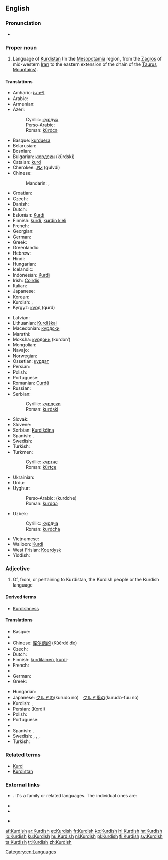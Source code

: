 {{interwiktionary|code=ku}}
==English==
{{wikipedia}}

===Pronunciation===
* {{audio|en-us-Kurdish.ogg|Audio (US)}}

===Proper noun===
{{en-proper noun}}

# Language of [[Kurdistan]] (In the [[Mesopotamia]] region, from the [[Zagros]] of mid-western [[Iran]] to the eastern extension of the chain of the [[Taurus Mountains]]).

====Translations====
{{trans-top|language of Kurdistan}}
* Amharic: [[ኩርድኛ]]
* Arabic: {{t|ar|كردية|f|tr=kurdíyya|sc=Arab}}
* Armenian: {{t-|hy|քրդերեն|tr=k’rderen}}
* Azeri:
*: Cyrillic: [[күрдҹә]]
*: Perso-Arabic: {{fa-Arab|[[کوردجه]]}}
*: Roman: [[kürdcə]]
* Basque: [[kurduera]]
* Belarusian: {{t|be|курдская|f|tr=kúrdskaja|sc=Cyrl}}
* Bosnian: {{t-|bs|kurdski|m}}
* Bulgarian: [[кюрдски]] (kǔrdski)
* Catalan: [[kurd]]
* Cherokee: [[ᎫᎸᏗ]] (gulvdi)
* Chinese:
*: Mandarin: {{t|zh|庫爾德語|sc=Hani}}, {{t|zh|库尔德语|tr=Kù'ěrdé yǔ|sc=Hani}}
* Croatian: {{t-|hr|kurdski|m}}
* Czech: {{t|cs|kurdština|f}}
* Danish: {{t+|da|kurdisk|c}}
* Dutch: {{t+|nl|Koerdisch|n}}
* Estonian: [[Kurdi]]
* Finnish: [[kurdi#Finnish|kurdi]], [[kurdin kieli]]
* French: {{t+|fr|kurde|m}}
* Georgian: {{t|ka|ქურთული|tr=kurduli|sc=Geor}}
* German: {{t+|de|Kurdisch|n}}
* Greek: {{t+|el|κουρδικά|tr=kourdiká}}
* Greenlandic: {{t|kl|Kurdiskisut}}
* Hebrew: {{t|he|כורדית|f|tr=kurdít|sc=Hebr}}
* Hindi: {{t|hi|कुर्दी|f|tr=kurdī|sc=Deva}}
* Hungarian: {{t+|hu|kurd}}
* Icelandic: {{t|is|Kúrdíska}}
* Indonesian: [[Kurdi]]
* Irish: [[Coirdis]]
* Italian: {{t+|it|curdo}}
* Japanese: {{t|ja|クルド語|tr=Kurudo-go|sc=Jpan}}
* Korean: {{t|ko|쿠르드어|tr=Kureudeu-eo|sc=Kore}}
* Kurdish: {{t+|ku|kurdî}}, {{t+|ku|کوردی|sc=ku-Arab}}
* Kyrgyz: [[курд]] (qurd)
{{trans-mid}}
* Latvian: {{t-|lv|kurdu valoda|xs=Latvian}}
* Lithuanian: [[Kurdiškai]]
* Macedonian: [[курдски]] {{m}}
* Marathi: {{t|mr|कुर्दी|f|tr=kurdī|sc=Deva}}
* Moksha: [[курдонь]] (kurdonʹ)
* Mongolian: {{t-|mn|курд|tr=kurd|sc=Cyrl|xs=Mongolian}}
* Navajo: {{tø|nv|Kʼóódii bizaad}}
* Norwegian: {{t+|no|kurdisk}}
* Ossetian: [[курдаг]]
* Persian: {{t|fa|کردی|tr=kordi|sc=fa-Arab}}
* Polish: {{t-|pl|kurdyjski}}
* Portuguese: {{t+|pt|curdo|m}}
* Romanian: [[Curdă]]
* Russian: {{t+|ru|курдский|m|tr=kúrdskij}}
* Serbian:
*: Cyrillic: [[курдски]] {{m}}
*: Roman: [[kurdski]] {{m}}
* Slovak: {{t+|sk|kurdčina}}
* Slovene: {{t+|sl|kurdščina}}
* Sorbian: [[Kurdišćina]]
* Spanish: {{t+|es|kurdo}}, {{t|es|curdo|m}}
* Swedish: {{t+|sv|kurdiska}}
* Turkish: {{t+|tr|Kürtçe}}
* Turkmen:
*: Cyrillic: [[күртче]]
*: Roman: [[kürtçe]]
* Ukrainian: {{t|uk|курдська|f|tr=kúrds'ka|sc=Cyrl}}
* Urdu: {{t|ur|کردی|f|tr=kurdī|sc=ur-Arab}}
* Uyghur:
*: Perso-Arabic: {{fa-Arab|[[كۇردچە]]}} (kurdche)
*: Roman: [[kurdqə]]
* Uzbek:
*: Cyrillic: [[курдча]]
*: Roman: [[kurdcha]]
* Vietnamese: {{t|vi|tiếng Kurd}}
* Walloon: [[Kurdi]]
* West Frisian: [[Koerdysk]]
* Yiddish: {{t|yi|קורדיש|n|tr=kurdish|sc=Hebr}}
{{trans-bottom}}

===Adjective===
{{en-adj|-}}

# Of, from, or pertaining to Kurdistan, the Kurdish people or the Kurdish language

====Derived terms====
* [[Kurdishness]]

====Translations====
{{trans-top|of, from, or pertaining to Kurdistan, the Kurdish people or the Kurdish language}}
* Basque: {{t-|eu|kurdu|xs=Basque}}
* {{trreq|Bulgarian}}
* Chinese: [[库尔德的]] (Kùěrdé de)
* Czech: {{t|cs|kurdský}}
* Dutch: {{t+|nl|Koerdisch}}
* Finnish: [[kurdilainen]], [[kurdi#Finnish|kurdi]]- {{qualifier|in compounds}}
* French: {{t+|fr|kurde}}
* {{trreq|Georgian}}
* German: {{t+|de|kurdisch}}
* Greek: {{t+|el|κουρδικός}}
{{trans-mid}}
* Hungarian: {{t+|hu|kurd}}
* Japanese: [[クルド]]の(kurudo no)　[[クルド]][[風]]の(kurudo-fuu no)
* Kurdish: {{t+|ku|kurdî}}, {{t+|ku|کوردی|sc=ku-Arab}}
* Persian: {{fa-Arab|[[کردی]]}} (Kordi)
* Polish: {{t-|pl|kurdyjski|m}}
* Portuguese: {{t+|pt|curdo}}
* {{trreq|Romanian}}
* Spanish: {{t|es|curdo}}, {{t|es|kurdo}}
* Swedish: {{t+|sv|kurdiska}}, {{t+|sv|kurdiske}}, {{t+|sv|kurdisk}}, {{t+|sv|kurdiskt}}
* Turkish: {{t|tr|Kürtçe}}
{{trans-bottom}}

===Related terms===
* [[Kurd]]
* [[Kurdistan]]

===External links===
* {{ISO 639|3code=kur|1code=ku}}. It's a family or related languages. The individual ones are:
{{top2}}
* {{ethnologue|lang=Central Kurdish|code=ckb}}
* {{ethnologue|lang=Northern  Kurdish|code=kmr}}
{{mid2}}
* {{ethnologue|lang=Southern  Kurdish|code=sdh}}
{{bottom}}

[[Category:en:Languages]]

[[af:Kurdish]]
[[ar:Kurdish]]
[[et:Kurdish]]
[[fr:Kurdish]]
[[ko:Kurdish]]
[[hi:Kurdish]]
[[hr:Kurdish]]
[[io:Kurdish]]
[[ku:Kurdish]]
[[hu:Kurdish]]
[[nl:Kurdish]]
[[pl:Kurdish]]
[[fi:Kurdish]]
[[sv:Kurdish]]
[[ta:Kurdish]]
[[tr:Kurdish]]
[[zh:Kurdish]]